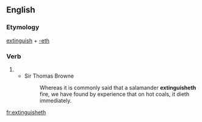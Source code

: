 ==English==

===Etymology===
[[extinguish]] + [[-eth]]

===Verb===
{{head|en|verb form}}

# {{en-archaic third-person singular of|extinguish}}
#* Sir Thomas Browne
#*: Whereas it is commonly said that a salamander '''extinguisheth''' fire, we have found by experience that on hot coals, it dieth immediately.

[[fr:extinguisheth]]